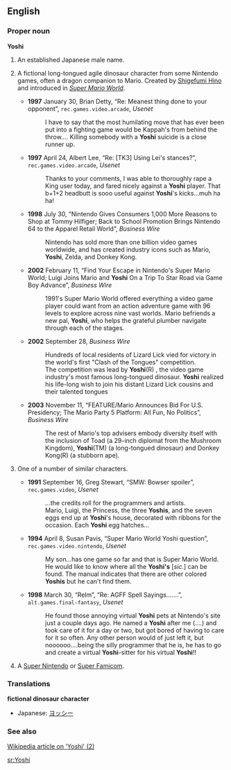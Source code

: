 ==English==

===Proper noun===
'''Yoshi'''

# An established Japanese male name.
# {{informal}} A fictional long-tongued agile dinosaur character from some Nintendo games, often a dragon companion to Mario. Created by [[w:Shigefumi Hino|Shigefumi Hino]] and introduced in ''[[w:Super Mario World|Super Mario World]]''.
#*'''1997''' January 30, Brian Detty, “Re: Meanest thing done to your opponent”, <tt>rec.games.video.arcade</tt>, ''Usenet''
#*: I have to say that the most humilating move that has ever been put into a fighting game would be Kappah's from behind the throw.''...'' Killing somebody with a '''Yoshi''' suicide is a close runner up.
#*'''1997''' April 24, Albert Lee, “Re: [TK3] Using Lei's stances?”, <tt>rec.games.video.arcade</tt>, ''Usenet''
#*: Thanks to your comments, I was able to thoroughly rape a King user today, and fared nicely against a '''Yoshi''' player.  That b+1+2 headbutt is sooo useful against '''Yoshi'''<nowiki>'</nowiki>s kicks...muh ha ha!
#*'''1998''' July 30, “Nintendo Gives Consumers 1,000 More Reasons to Shop at Tommy Hilfiger; Back to School Promotion Brings Nintendo 64 to the Apparel Retail World”, ''Business Wire''
#*: Nintendo has sold more than one billion video games worldwide, and has created industry icons such as Mario, '''Yoshi''', Zelda, and Donkey Kong.
#*'''2002''' February 11, “Find Your Escape in Nintendo's Super Mario World; Luigi Joins Mario and '''Yoshi''' On a Trip To Star Road via Game Boy Advance”, ''Business Wire''
#*: <!--...-->1991's Super Mario World offered everything a video game player could want from an action adventure game with 96 levels to explore across nine vast worlds. Mario befriends a new pal, '''Yoshi''', who helps the grateful plumber navigate through each of the stages.
#*'''2002''' September 28, ''Business Wire''
#*: Hundreds of local residents of Lizard Lick vied for victory in the world's first "Clash of the Tongues" competition.
#*: The competition was lead by '''Yoshi'''(R)<!--sic-->, the video game industry's most famous long-tongued dinosaur. '''Yoshi''' realized his life-long wish to join his distant Lizard Lick cousins and their talented tongues
#*'''2003''' November 11, “FEATURE/Mario Announces Bid For U.S. Presidency; The Mario Party 5 Platform: All Fun, No Politics”, ''Business Wire''
#*: The rest of Mario's top advisers embody diversity itself with the inclusion of Toad (a 29-inch diplomat from the Mushroom Kingdom), '''Yoshi'''(TM) (a long-tongued dinosaur) and Donkey Kong(R) (a stubborn ape).
# {{context|countable|informal}} One of a number of similar characters.
#*'''1991''' September 16, Greg Stewart, “SMW: Bowser spoiler”, <tt>rec.games.video</tt>, ''Usenet''
#*:''...''the credits roll for the programmers and artists.
#*: Mario, Luigi, the Princess, the three '''Yoshis''', and the seven eggs end up at '''Yoshi'''<nowiki>'</nowiki>s house, decorated with ribbons for the occasion.  Each '''Yoshi''' egg hatches''...''
#*'''1994''' April 8, Susan Pavis, “Super Mario World Yoshi question”, <tt>rec.games.video.nintendo</tt>, ''Usenet''
#*: My son''...''has one game so far and that is Super Mario World.  He would like to know where all the '''Yoshi's''' [''sic.''] can be found.  The manual indicates that there are other colored '''Yoshis''' but he can't find them.
#*'''1998''' March 30, “Relm”, “Re: AGFF Spell Sayings.......”, <tt>alt.games.final-fantasy</tt>, ''Usenet''
#*: He found those annoying virtual '''Yoshi''' pets at Nintendo's site just a couple days ago. He named a '''Yoshi''' after me (....) and took care of it for a day or two, but got bored of having to care for it so often.  Any other person would of just left it, but noooooo....being the silly programmer that he is, he has to go and create a virtual '''Yoshi'''-sitter for his virtual '''Yoshi'''!!
# {{rfv-sense}} {{slang}} A [[Super Nintendo]] or [[Super Famicom]].

===Translations===
{{rfc-level|Translations at L3+ (AutoFormat would have corrected level of Translations)}}
'''fictional dinosaur character'''
*Japanese: [[ヨッシー]]

===See also===

[http://en.wikipedia.org/wiki/Yoshi Wikipedia article on 'Yoshi' (2)]

[[sr:Yoshi]]